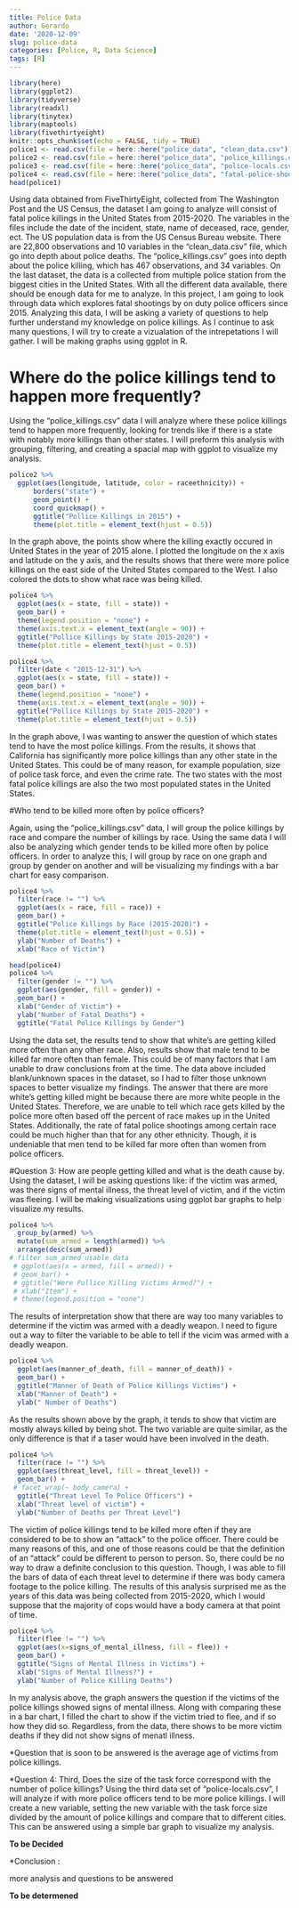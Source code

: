 ```yaml
---
title: Police Data
author: Gerardo
date: '2020-12-09'
slug: police-data
categories: [Police, R, Data Science]
tags: [R]
---
```

```r
library(here)
library(ggplot2)
library(tidyverse)
library(readxl)
library(tinytex)
library(maptools)
library(fivethirtyeight)
knitr::opts_chunk$set(echo = FALSE, tidy = TRUE)
police1 <- read.csv(file = here::here("police_data", "clean_data.csv"))
police2 <- read.csv(file = here::here("police_data", "police_killings.csv"))
police3 <- read.csv(file = here::here("police_data", "police-locals.csv"))
police4 <- read.csv(file = here::here("police_data", "fatal-police-shootings-data.csv"))
head(police1)
```
Using data obtained from FiveThirtyEight, collected from The Washington Post and the US Census, the  dataset I am going to analyze will consist of fatal police killings in the United States from 2015-2020. The variables in the files include the date of the incident, state, name of deceased, race, gender, ect. The US population data is from the US Census Bureau website. There are 22,800 observations and 10 variables in the "clean_data.csv" file, which go into depth about police deaths. The "police_killings.csv" goes into depth about the police killing, which has 467 observations, and 34 variables. On the last dataset, the data is a collected from multiple police station from the biggest cities in the United States. With all the different data available, there should be enough data for me to analyze. 
In this project, I am going to look through data which explores fatal shootings by on duty police officers since 2015. Analyzing this data, I will be asking a variety of questions to help further understand my knowledge on police killings. As I continue to ask many questions, I will try to create a vizualation of the intrepetations I will gather. I will be making graphs using ggplot in R.

# Where do the police killings tend to happen more frequently? 
Using the "police_killings.csv" data I will analyze where these police killings tend to happen more frequently, looking for trends like if there is a state with notably more killings than other states. I will preform this analysis with grouping, filtering, and creating a spacial map with ggplot to visualize my analysis.
```r
police2 %>%
  ggplot(aes(longitude, latitude, color = raceethnicity)) +
      borders("state") +
      geom_point() +
      coord_quickmap() +
      ggtitle("Pollice Killings in 2015") +
      theme(plot.title = element_text(hjust = 0.5)) 
```

In the graph above, the points show where the killing exactly occured in United States in the year of 2015 alone. I plotted the longitude on the x axis and latitude on the y axis, and the results shows that there were more police killings on the east side of the United States compared to the West. I also colored the dots to show what race was being killed.


```r
police4 %>%
  ggplot(aes(x = state, fill = state)) +
  geom_bar() +
  theme(legend.position = "none") +
  theme(axis.text.x = element_text(angle = 90)) +
  ggtitle("Pollice Killings by State 2015-2020") +
  theme(plot.title = element_text(hjust = 0.5))

police4 %>%
  filter(date < "2015-12-31") %>%
  ggplot(aes(x = state, fill = state)) +
  geom_bar() +
  theme(legend.position = "none") +
  theme(axis.text.x = element_text(angle = 90)) +
  ggtitle("Pollice Killings by State 2015-2020") +
  theme(plot.title = element_text(hjust = 0.5))
```

In the graph above, I was wanting to answer the question of which states tend to have the most police killings. From the results, it shows that California has significantly more police killings than any other state in the United States. This could be of many reason, for example population, size of police task force, and even the crime rate. The two states with the most fatal police killings are also the two most populated states in the United States. 


#Who tend to be killed more often by police officers? 

Again, using the "police_killings.csv" data, I will group the police killings by race and compare the number of killings by race. Using the same data I will also be analyzing which gender tends to be killed more often by police officers. In order to analyze this, I will group by race on one graph and group by gender on another and will be visualizing my findings with a bar chart for easy comparison.

```r
police4 %>%
  filter(race != "") %>%
  ggplot(aes(x = race, fill = race)) +
  geom_bar() +
  ggtitle("Police Killings by Race (2015-2020)") +
  theme(plot.title = element_text(hjust = 0.5)) +
  ylab("Number of Deaths") +
  xlab("Race of Victim")
```
```r
head(police4)
police4 %>% 
  filter(gender != "") %>%
  ggplot(aes(gender, fill = gender)) +
  geom_bar() +
  xlab("Gender of Victim") +
  ylab("Number of Fatal Deaths") +
  ggtitle("Fatal Police Killings by Gender")
```
Using the data set, the results tend to show that white's are getting killed more often than any other race. Also, results show that male tend to be killed far more often than female. This could be of many factors that I am unable to draw conclusions from at the time. The data above included blank/unknown spaces in the dataset, so I had to filter those unknown spaces to better visualize my findings. The answer that there are more white's getting killed might be because there are more white people in the United States. Therefore, we are unable to tell which race gets killed by the police more often based off the percent of race makes up in the United States. Additionally, the rate of fatal police shootings among certain race could be much higher than that for any other ethnicity. Though, it is undeniable that men tend to be killed far more often than women from police officers.

#Question 3: How are people getting killed and what is the death cause by. 
Using the dataset, I will be asking questions like: if the victim was armed, was there signs of mental illness, the threat level of victim, and if the victim was fleeing. I will be making visualizations using ggplot bar graphs to help visualize my results.

```r
police4 %>%
  group_by(armed) %>%
  mutate(sum_armed = length(armed)) %>%
  arrange(desc(sum_armed))
# filter sum_armed usable data 
 # ggplot(aes(x = armed, fill = armed)) +
 # geom_bar() +
 # ggtitle("Were Pollice Killing Victims Armed?") +
 # xlab("Item") +
 # theme(legend.position = "none")
```
The results of interpretation show that there are way too many variables to determine if the victim was armed with a deadly weapon. I need to figure out a way to filter the variable to be able to tell if the vicim was armed with a deadly weapon.

```r
police4 %>%
  ggplot(aes(manner_of_death, fill = manner_of_death)) +
  geom_bar() +
  ggtitle("Manner of Death of Police Killings Victims") +
  xlab("Manner of Death") +
  ylab(" Number of Deaths")
```
As the results shown above by the graph, it tends to show that victim are mostly always killed by being shot. The two variable are quite similar, as the only difference is that if a taser would have been involved in the death.

```r
police4 %>%
  filter(race != "") %>%
  ggplot(aes(threat_level, fill = threat_level)) +
  geom_bar() +
 # facet_wrap(~ body_camera) +
  ggtitle("Threat Level To Police Officers") +
  xlab("Threat level of victim") +
  ylab("Number of Deaths per Threat Level")
```
The victim of police killings tend to be killed more often if they are considered to be to show an "attack" to the police officer. There could be many reasons of this, and one of those reasons could be that the definition of an "attack" could be different to person to person. So, there could be no way to draw a definite conclusion to this question. Though, I was able to fill the bars of data of each threat level to determine if there was body camera footage to the police killing. The results of this analysis surprised me as the years of this data was being collected from 2015-2020, which I would suppose that the majority of cops would have a body camera at that point of time.

```r
police4 %>%
  filter(flee != "") %>%
  ggplot(aes(x=signs_of_mental_illness, fill = flee)) +
  geom_bar() +
  ggtitle("Signs of Mental Illness in Victims") +
  xlab("Signs of Mental Illness?") +
  ylab("Number of Police Killing Deaths")
```
In my analysis above, the graph answers the question if the victims of the police killings showed signs of mental illness. Along with comparing these in a bar chart, I filled the chart to show if the victim tried to flee, and if so how they did so. Regardless, from the data, there shows to be more victim deaths if they did not show signs of menatl illness.

*Question that is soon to be answered is the average age of victims from police killings.

*Question 4: Third, Does the size of the task force correspond with the number of police killings? Using the third data set of "police-locals.csv", I will analyze if with more police officers tend to be more police killings. I will create a new variable, setting the new variable with the task force size divided by the amount of police killings and compare that to different cities. This can be answered using a simple bar graph to visualize my analysis.

**To be Decided**

*Conclusion :

more analysis and questions to be answered

**To be determened**

